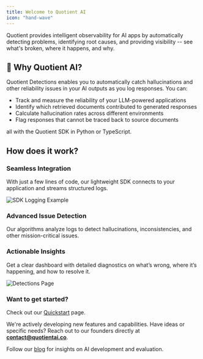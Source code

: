 ```yaml
---
title: Welcome to Quotient AI
icon: "hand-wave"
---
```


Quotient provides intelligent observability for AI apps by automatically detecting problems, identifying root causes, and providing visibility -- see what's broken, where it happens, and why.

## 🧠 Why Quotient AI?

Quotient Detections enables you to automatically catch hallucinations and other reliability issues in your AI outputs as you log responses. You can:

- Track and measure the reliability of your LLM-powered applications
- Identify which retrieved documents contributed to generated responses
- Calculate hallucination rates across different environments
- Flag responses that cannot be traced back to source documents

all with the Quotient SDK in Python or TypeScript.

## How does it work?

### Seamless Integration

With just a few lines of code, our lightweight SDK connects to your application and streams structured logs.

![SDK Logging Example](../assets/sdk-logging.png)


### Advanced Issue Detection

Our algorithms analyze logs to detect hallucinations, inconsistencies, and other mission-critical issues.

### Actionable Insights

Get a clear dashboard with detailed diagnostics on what’s wrong, where it’s happening, and how to resolve it.

![Detections Page](../assets/detections-screenshot.png)

### Want to get started?

Check out our [Quickstart](../sdk-reference/quickstart) page.

We're actively developing new features and capabilities. Have ideas or specific needs? Reach out to our founders directly at **[contact@quotientai.co](mailto:contact@quotientai.co)**.

Follow our [blog](https://www.quotientai.co/blog-index) for insights on AI development and evaluation.


